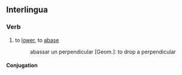 ==Interlingua==

===Verb===
{{ia-verb|ar}}

# to [[lower]], to [[abase]]
#: abassar un perpendicular [Geom.]: to drop a perpendicular

====Conjugation====
{{ia-conj|abass|ar}}